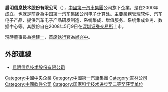 '''启明信息技术股份有限公司'''（{{szse|002232}}），[[中國第一汽車集團|中國第一汽車集團]]公司旗下企業，是在2000年成立，也就是前身為[[中国第一汽车集团|中国第一汽车集团]]公司电子计算处。主要業務管理软件、汽车电子产品、提供汽车电子产品研发制造、系统集成、增值服务、系统集成业务、数据中心等。其股份自在2008年5月9日在[[深圳证券交易所|深圳证券交易所]]上市。

現時董事長為[[徐建一|徐建一]]，[[首席執行官|首席執行官]]為[[尚兴中|尚兴中]]。

==外部連線==
* [http://www.qm.cn/ 启明信息技术股份有限公司]{{Wayback|url=http://www.qm.cn/ |date=20201127090803 }}

[[Category:中國中央企業|Category:中國中央企業]]
[[Category:中國第一汽車集團|Category:中國第一汽車集團]]
[[Category:吉林公司|Category:吉林公司]]
[[Category:中國軟件公司|Category:中國軟件公司]]
[[Category:国家科学技术进步奖二等奖获奖单位|Category:国家科学技术进步奖二等奖获奖单位]]